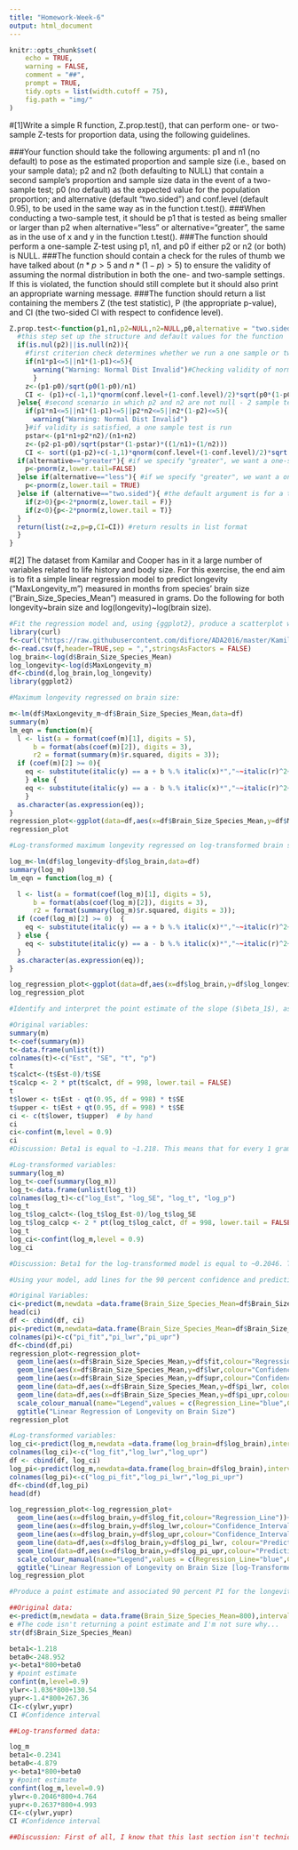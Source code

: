 ```yaml
---
title: "Homework-Week-6"
output: html_document
---
```

```R
knitr::opts_chunk$set(
    echo = TRUE,
    warning = FALSE,
    comment = "##",
    prompt = TRUE,
    tidy.opts = list(width.cutoff = 75),
    fig.path = "img/"
)
```
#[1]Write a simple R function, Z.prop.test(), that can perform one- or two-sample Z-tests for proportion data, using the following guidelines.

###Your function should take the following arguments: p1 and n1 (no default) to pose as the estimated proportion and sample size (i.e., based on your sample data); p2 and n2 (both defaulting to NULL) that contain a second sample's proportion and sample size data in the event of a two-sample test; p0 (no default) as the expected value for the population proportion; and alternative (default "two.sided") and conf.level (default 0.95), to be used in the same way as in the function t.test().
###When conducting a two-sample test, it should be p1 that is tested as being smaller or larger than p2 when alternative="less" or alternative="greater", the same as in the use of x and y in the function t.test().
###The function should perform a one-sample Z-test using p1, n1, and p0 if either p2 or n2 (or both) is NULL.
###The function should contain a check for the rules of thumb we have talked about ($n * p > 5$ and $n * (1-p) >5$) to ensure the validity of assuming the normal distribution in both the one- and two-sample settings. If this is violated, the function should still complete but it should also print an appropriate warning message.
###The function should return a list containing the members Z (the test statistic), P (the appropriate p-value), and CI (the two-sided CI with respect to confidence level).

```R

Z.prop.test<-function(p1,n1,p2=NULL,n2=NULL,p0,alternative = "two.sided",conf.level = 0.95){
  #this step set up the structure and default values for the function
  if(is.nul(p2)||is.null(n2)){
    #first criterion check determines whether we run a one sample or two sample test
    if(n1*p1<=5||n1*(1-p1)<=5){
      warning("Warning: Normal Dist Invalid")#Checking validity of normal distribution
      }
    z<-(p1-p0)/sqrt(p0(1-p0)/n1)
    CI <- (p1)+c(-1,1)*qnorm(conf.level+(1-conf.level)/2)*sqrt(p0*(1-p0)/n1)
  }else{ #second scenario in which p2 and n2 are not null - 2 sample test
    if(p1*n1<=5||n1*(1-p1)<=5||p2*n2<=5||n2*(1-p2)<=5){
      warning("Warning: Normal Dist Invalid")
    }#if validity is satisfied, a one sample test is run
    pstar<-(p1*n1+p2*n2)/(n1+n2)
    z<-(p2-p1-p0)/sqrt(pstar*(1-pstar)*((1/n1)+(1/n2)))
    CI <- sort((p1-p2)+c(-1,1)*qnorm(conf.level+(1-conf.level)/2)*sqrt(pstar*(1-pstar)*((1/n1)+(1/n2))))
  if(alternative=="greater"){ #if we specify "greater", we want a one-sided upper tail test like this:
    p<-pnorm(z,lower.tail=FALSE)
  }else if(alternative=="less"){ #if we specify "greater", we want a one-sided lower tail test like this:
    p<-pnorm(z,lower.tail = TRUE)
  }else if (alternative=="two.sided"){ #the default argument is for a two-tailed test like this:
    if(z>0){p<-2*pnorm(z,lower.tail = F)}
    if(z<0){p<-2*pnorm(z,lower.tail = T)}
  }
  return(list(z=z,p=p,CI=CI)) #return results in list format
  }
}
```

#[2] The dataset from Kamilar and Cooper has in it a large number of variables related to life history and body size. For this exercise, the end aim is to fit a simple linear regression model to predict longevity ("MaxLongevity_m") measured in months from species' brain size ("Brain_Size_Species_Mean") measured in grams. Do the following for both longevity~brain size and log(longevity)~log(brain size).
```R
#Fit the regression model and, using {ggplot2}, produce a scatterplot with the fitted line superimposed upon the data. Append the the fitted model equation to your plot.
library(curl)
f<-curl("https://raw.githubusercontent.com/difiore/ADA2016/master/KamilarAndCooperData.csv")
d<-read.csv(f,header=TRUE,sep = ",",stringsAsFactors = FALSE)
log_brain<-log(d$Brain_Size_Species_Mean)
log_longevity<-log(d$MaxLongevity_m)
df<-cbind(d,log_brain,log_longevity)
library(ggplot2)

#Maximum longevity regressed on brain size:

m<-lm(df$MaxLongevity_m~df$Brain_Size_Species_Mean,data=df)
summary(m)
lm_eqn = function(m){
  l <- list(a = format(coef(m)[1], digits = 5),
      b = format(abs(coef(m)[2]), digits = 3),
      r2 = format(summary(m)$r.squared, digits = 3));
  if (coef(m)[2] >= 0){
    eq <- substitute(italic(y) == a + b %.% italic(x)*","~~italic(r)^2~"="~r2,l)
    } else {
    eq <- substitute(italic(y) == a - b %.% italic(x)*","~~italic(r)^2~"="~r2,l)
    }
  as.character(as.expression(eq));                 
}
regression_plot<-ggplot(data=df,aes(x=df$Brain_Size_Species_Mean,y=df$MaxLongevity_m))+xlab("Brain Size (g)")+ylab("Maximum Longevity (mo)")+geom_point()+geom_smooth(method="lm",formula=y~x)+ geom_text(aes(x = 350, y = 250, label = lm_eqn(lm(df$MaxLongevity_m ~ df$Brain_Size_Species_Mean, df))), parse = TRUE)
regression_plot

#Log-transformed maximum longevity regressed on log-transformed brain size:

log_m<-lm(df$log_longevity~df$log_brain,data=df)
summary(log_m)
lm_eqn = function(log_m) {

  l <- list(a = format(coef(log_m)[1], digits = 5),
      b = format(abs(coef(log_m)[2]), digits = 3),
      r2 = format(summary(log_m)$r.squared, digits = 3));
  if (coef(log_m)[2] >= 0)  {
    eq <- substitute(italic(y) == a + b %.% italic(x)*","~~italic(r)^2~"="~r2,l)
  } else {
    eq <- substitute(italic(y) == a - b %.% italic(x)*","~~italic(r)^2~"="~r2,l)  
  }
  as.character(as.expression(eq));                 
}

log_regression_plot<-ggplot(data=df,aes(x=df$log_brain,y=df$log_longevity))+xlab("Log-Transformed Brain Size (g)")+ylab("Log-Transformed Maximum Longevity (mo)")+geom_point()+geom_smooth(method="lm",formula=y~x)+ geom_text(aes(x = 4.5, y = 4.7, label = lm_eqn(lm(df$log_longevity ~ df$log_brain, df))), parse = TRUE)
log_regression_plot

#Identify and interpret the point estimate of the slope ($\beta_1$), as well as the outcome of the test associated with the hypotheses H0: $\beta_1$ = 0; HA: $\beta_1$ ≠ 0. Also, find a 90 percent CI for the slope ($\beta_1$) parameter.

#Original variables:
summary(m)
t<-coef(summary(m))
t<-data.frame(unlist(t))
colnames(t)<-c("Est", "SE", "t", "p")
t
t$calct<-(t$Est-0)/t$SE
t$calcp <- 2 * pt(t$calct, df = 998, lower.tail = FALSE)
t
t$lower <- t$Est - qt(0.95, df = 998) * t$SE
t$upper <- t$Est + qt(0.95, df = 998) * t$SE
ci <- c(t$lower, t$upper)  # by hand
ci
ci<-confint(m,level = 0.9)
ci
#Discussion: Beta1 is equal to ~1.218. This means that for every 1 gram increase in brain size we can expect an increase in maximum longevity of ~1.218 months. The p-value associated with beta1 is very well under 0.05; therefore we can reject the null hypothesis that beta1 = 0.
```
```R
#Log-transformed variables:
summary(log_m)
log_t<-coef(summary(log_m))
log_t<-data.frame(unlist(log_t))
colnames(log_t)<-c("log_Est", "log_SE", "log_t", "log_p")
log_t
log_t$log_calct<-(log_t$log_Est-0)/log_t$log_SE
log_t$log_calcp <- 2 * pt(log_t$log_calct, df = 998, lower.tail = FALSE)
log_t
log_ci<-confint(log_m,level = 0.9)
log_ci

#Discussion: Beta1 for the log-transformed model is equal to ~0.2046. This means that for every 1 unit increase in brain size we can expect an increase in maximum longevity of ~0.2342 months, or about 7 days. Again, the p-value associated with beta1 is much less than 0.05, allowing us to reject the null hypothesis that beta1 = 0.

#Using your model, add lines for the 90 percent confidence and prediction interval bands on the plot and add a legend to differentiate between the lines.

#Original Variables:
ci<-predict(m,newdata =data.frame(Brain_Size_Species_Mean=df$Brain_Size_Species_Mean),interval="confidence",level=0.90)  # for a vector of values
head(ci)
df <- cbind(df, ci)
pi<-predict(m,newdata=data.frame(Brain_Size_Species_Mean=df$Brain_Size_Species_Mean),interval="prediction",level = 0.90)
colnames(pi)<-c("pi_fit","pi_lwr","pi_upr")
df<-cbind(df,pi)
regression_plot<-regression_plot+
  geom_line(aes(x=df$Brain_Size_Species_Mean,y=df$fit,colour="Regression_Line"))+
  geom_line(aes(x=df$Brain_Size_Species_Mean,y=df$lwr,colour="Confidence_Intervals"))+
  geom_line(aes(x=df$Brain_Size_Species_Mean,y=df$upr,colour="Confidence_Intervals"))+
  geom_line(data=df,aes(x=df$Brain_Size_Species_Mean,y=df$pi_lwr, colour="Prediction_Intervals"))+
  geom_line(data=df,aes(x=df$Brain_Size_Species_Mean,y=df$pi_upr,colour="Prediction_Intervals"))+
  scale_colour_manual(name="Legend",values = c(Regression_Line="blue",Confidence_Intervals="red",Prediction_Intervals="green"))+
  ggtitle("Linear Regression of Longevity on Brain Size")
regression_plot

#Log-transformed variables:
log_ci<-predict(log_m,newdata =data.frame(log_brain=df$log_brain),interval="confidence",level=0.90)
colnames(log_ci)<-c("log_fit","log_lwr","log_upr")
df <- cbind(df, log_ci)
log_pi<-predict(log_m,newdata=data.frame(log_brain=df$log_brain),interval="prediction",level = 0.90)
colnames(log_pi)<-c("log_pi_fit","log_pi_lwr","log_pi_upr")
df<-cbind(df,log_pi)
head(df)

log_regression_plot<-log_regression_plot+
  geom_line(aes(x=df$log_brain,y=df$log_fit,colour="Regression_Line"))+
  geom_line(aes(x=df$log_brain,y=df$log_lwr,colour="Confidence_Intervals"))+
  geom_line(aes(x=df$log_brain,y=df$log_upr,colour="Confidence_Intervals"))+
  geom_line(data=df,aes(x=df$log_brain,y=df$log_pi_lwr, colour="Prediction_Intervals"))+
  geom_line(data=df,aes(x=df$log_brain,y=df$log_pi_upr,colour="Prediction_Intervals"))+
  scale_colour_manual(name="Legend",values = c(Regression_Line="blue",Confidence_Intervals="red",Prediction_Intervals="green"))+
  ggtitle("Linear Regression of Longevity on Brain Size [log-Transformed]")
log_regression_plot

#Produce a point estimate and associated 90 percent PI for the longevity of a species whose brain weight is 800 gm. Do you trust the model to predict observations accurately for this value of the explanatory variable? Why or why not?

##Original data:
e<-predict(m,newdata = data.frame(Brain_Size_Species_Mean=800),interval="prediction",level=0.9)
e #The code isn't returning a point estimate and I'm not sure why...
str(df$Brain_Size_Species_Mean)

beta1<-1.218
beta0<-248.952
y<-beta1*800+beta0
y #point estimate
confint(m,level=0.9)
ylwr<-1.036*800+130.54
yupr<-1.4*800+267.36
CI<-c(ylwr,yupr)
CI #Confidence interval

##Log-transformed data:

log_m
beta1<-0.2341
beta0<-4.879
y<-beta1*800+beta0
y #point estimate
confint(log_m,level=0.9)
ylwr<-0.2046*800+4.764
yupr<-0.2637*800+4.993
CI<-c(ylwr,yupr)
CI #Confidence interval

##Discussion: First of all, I know that this last section isn't technically right as I'm reporting confidence intervals and not prediction intervals. I know that we are meant to use the predict() function, but when I tried to format it as we did in class [predict(m,newdata=data.frame(Brain_Size_Species_Mean=800),interval="prediction",level=0.90)] I kept getting an error message that showed that it was trying to pull predicted intervals for all the values in that column rather than just predicting a point estimate and interval for 800 grams.. I'll be sure to come trouble-shoot this with you on Wednesday if I can't figure it out by then. However, to answer the question you posed, I think it is unlikely that either regression will provide a reliable prediction of longevity given their relatively low coefficients of determination. Also, from looking at the plots of the two regressions, the original variables are clearly very skewed to the left of the regrssion, and there is a lower level of certainty as x increases. For a brain size as high as 800 grams, we can not expect a realistic prediction from this model (as evidenced by the point estimate of ~1223 months for a brain size of 800g). In regard to which model is preferable, judging from the plots, the log-transformed data appears to adhere more closely to a normal distribution while also showing more consistency in confidence intervals. Overall, this would make the log-transformed model more conducive to predicting longevity from a wide range of brain sizes.
```
